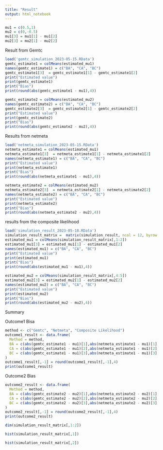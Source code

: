 ```yaml
---
title: "Result"
output: html_notebook
---
```


```r
mu1 = c(0.5,1)
mu2 = c(0,-0.5)
mu1[3] = mu1[1] - mu1[2]
mu2[3] = mu2[1] - mu2[2]
```

Result from Gemtc

```r
load('gemtc_simulation_2023-05-15.RData')
gemtc_estimate1 = colMeans(estimated_mu1)
names(gemtc_estimate1) = c("BA", "CA", "BC")
gemtc_estimate1[3]  = gemtc_estimate1[1] - gemtc_estimate1[2]
print("Estimated value")
print(gemtc_estimate1)
print("Bias")
print(round(abs(gemtc_estimate1 - mu1),4))
```

```r
gemtc_estimate2 = colMeans(estimated_mu2)
names(gemtc_estimate2) = c("BA", "CA", "BC")
gemtc_estimate2[3]  = gemtc_estimate2[1] - gemtc_estimate2[2]
print("Estimated value")
print(gemtc_estimate2)
print("Bias")
print(round(abs(gemtc_estimate2 - mu2),4))
```
Results from netmeta

```r
load('netmeta_simulation_2023-05-15.RData')
netmeta_estimate1 = colMeans(estimated_mu1)
netmeta_estimate1[3]  = netmeta_estimate1[1] - netmeta_estimate1[2]
names(netmeta_estimate1) = c("BA", "CA", "BC")
print("Estimated value")
print(netmeta_estimate1)
print("Bias")
print(round(abs(netmeta_estimate1 - mu1),4))
```

```r
netmeta_estimate2 = colMeans(estimated_mu2)
netmeta_estimate2[3]  = netmeta_estimate2[1] - netmeta_estimate2[2]
names(netmeta_estimate2) = c("BA", "CA", "BC")
print("Estimated value")
print(netmeta_estimate2)
print("Bias")
print(round(abs(netmeta_estimate2 - mu2),4))
```

results from the composite likelihood

```r
load('simulation_result_2023-05-18.RData')
simulation_result_matrix =  matrix(simulation_result, ncol = 12, byrow = T)
estimated_mu1 = colMeans(simulation_result_matrix[,1:2])
estimated_mu1[3] = estimated_mu1[1] - estimated_mu1[2] 
names(estimated_mu1) = c("BA", "CA", "BC")
print("Estimated value")
print(estimated_mu1)
print("Bias")
print(round(abs(estimated_mu1 - mu1),4))
```
```r
estimated_mu2 = colMeans(simulation_result_matrix[,4:5])
estimated_mu2[3] = estimated_mu2[1] - estimated_mu2[2]  
names(estimated_mu2) = c("BA", "CA", "BC")
print("Estimated value")
print(estimated_mu2)
print("Bias")
print(round(abs(estimated_mu2 - mu2),4))
```

Summary

Outcome1 Bisa

```r
method <- c("Gemtc", "Netmeta", "Composite Likelihood")
outcome1_result <- data.frame(
  Method = method,
  BA = c(abs(gemtc_estimate1 - mu1)[1],abs(netmeta_estimate1 - mu1)[1], abs(estimated_mu1 - mu1)[1]),
  CA = c(abs(gemtc_estimate1 - mu1)[2],abs(netmeta_estimate1 - mu1)[2], abs(estimated_mu1 - mu1)[2]),
  BC = c(abs(gemtc_estimate1 - mu1)[3],abs(netmeta_estimate1 - mu1)[3], abs(estimated_mu1 - mu1)[3])
)
outcome1_result[,-1] = round(outcome1_result[,-1],4)
print(outcome1_result)
```

Outcome2 Bias

```r
outcome2_result <- data.frame(
  Method = method,
  BA = c(abs(gemtc_estimate2 - mu2)[1],abs(netmeta_estimate2 - mu2)[1], abs(estimated_mu2 - mu2)[1]),
  CA = c(abs(gemtc_estimate2 - mu2)[2],abs(netmeta_estimate2 - mu2)[2], abs(estimated_mu2 - mu2)[2]),
  BC = c(abs(gemtc_estimate2 - mu2)[3],abs(netmeta_estimate2 - mu2)[3], abs(estimated_mu2 - mu2)[3])
)
outcome2_result[,-1] = round(outcome2_result[,-1],4)
print(outcome2_result)
```

```r
dim(simulation_result_matrix[,1:2])
```

```r
hist(simulation_result_matrix[,1])
```

```r
hist(simulation_result_matrix[,2])
```

